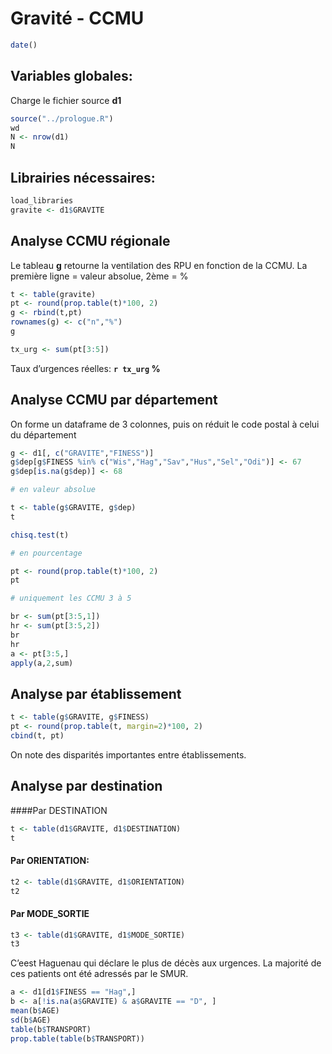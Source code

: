 Gravité - CCMU
========================================================
```r
date()
```
Variables globales:
-------------------
Charge le fichier source **d1**
```r
source("../prologue.R")
wd
N <- nrow(d1)
N
```
Librairies nécessaires:
-----------------------
```r
load_libraries
gravite <- d1$GRAVITE
```

Analyse CCMU régionale
----------------------
Le tableau __g__ retourne la ventilation des RPU en fonction de la CCMU. La première ligne  = valeur absolue, 2ème = %
```r

t <- table(gravite)
pt <- round(prop.table(t)*100, 2)
g <- rbind(t,pt)
rownames(g) <- c("n","%")
g

tx_urg <- sum(pt[3:5])
```
Taux d'urgences réelles: **`r tx_urg` %**

Analyse CCMU par département
----------------------------
On forme un dataframe de 3 colonnes, puis on réduit le code postal à celui du département

```r
g <- d1[, c("GRAVITE","FINESS")]
g$dep[g$FINESS %in% c("Wis","Hag","Sav","Hus","Sel","Odi")] <- 67
g$dep[is.na(g$dep)] <- 68

# en valeur absolue

t <- table(g$GRAVITE, g$dep)
t

chisq.test(t)

# en pourcentage

pt <- round(prop.table(t)*100, 2)
pt

# uniquement les CCMU 3 à 5

br <- sum(pt[3:5,1])
hr <- sum(pt[3:5,2])
br
hr
a <- pt[3:5,]
apply(a,2,sum)

```
Analyse par établissement
-------------------------
```r
t <- table(g$GRAVITE, g$FINESS)
pt <- round(prop.table(t, margin=2)*100, 2)
cbind(t, pt)
```
On note des disparités importantes entre établissements.

Analyse par destination
------------------------

####Par DESTINATION

```r
t <- table(d1$GRAVITE, d1$DESTINATION)
t
```

#### Par ORIENTATION:
```r
t2 <- table(d1$GRAVITE, d1$ORIENTATION)
t2
```

#### Par MODE_SORTIE

```r
t3 <- table(d1$GRAVITE, d1$MODE_SORTIE)
t3
```

C'eest Haguenau qui déclare le plus de décès aux urgences. La majorité de ces patients ont  été adressés par le SMUR.
```r
a <- d1[d1$FINESS == "Hag",]
b <- a[!is.na(a$GRAVITE) & a$GRAVITE == "D", ]
mean(b$AGE)
sd(b$AGE)
table(b$TRANSPORT)
prop.table(table(b$TRANSPORT))

```




